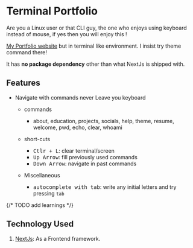 
# <HoverUnder color="border-yellow-400">Terminal Portfolio</HoverUnder>

Are you a Linux user or that CLI guy, the one who enjoys using keyboard instead of mouse, if yes then you will enjoy this !

[My Portfolio website](https://devdutt6-github-io.vercel.app/) but in terminal like environment.
I insist try <TagLook>theme</TagLook> command there!

It has **no package dependency** other than what NextJs is shipped with.

## <HoverUnder color="border-yellow-400">Features</HoverUnder>

- Navigate with commands never Leave you keyboard

  - commands

    - about, education, projects, socials, help, theme, resume, welcome, pwd, echo, clear, whoami

  - short-cuts

    - <kbd>Ctlr + L</kbd>: clear terminal/screen
    - <kbd>Up Arrow</kbd>: fill previously used commands
    - <kbd>Down Arrow</kbd>: navigate in past commands

  - Miscellaneous
    - <kbd>autocomplete with tab</kbd>: write any initial letters and try
      pressing `tab`

{/* TODO add learnings */}

## <HoverUnder color="border-yellow-400">Technology Used</HoverUnder>

1. [NextJs](https://nextjs.org/): As a Frontend framework.
